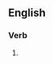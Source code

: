 ==English==

===Verb===
{{head|en|present participle}}

# {{present participle of|particularize|lang=en|nocat=1}}